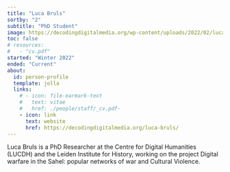 ```yaml
---
title: "Luca Bruls"
sortby: "2"
subtitle: "PhD Student"
image: https://decodingdigitalmedia.org/wp-content/uploads/2022/02/luca-768x953.jpg 
toc: false
# resources: 
#   - "cv.pdf"
started: "Winter 2022"
ended: "Current"
about:
  id: person-profile
  template: jolla
  links:
    # - icon: file-earmark-text
    #   text: vitae
    #   href: ./people/staff/_cv.pdf-
    - icon: link
      text: website
      href: https://decodingdigitalmedia.org/luca-bruls/
---
```

:::{#person-profile}
:::

Luca Bruls is a PhD Researcher at the Centre for Digital Humanities (LUCDH) and the Leiden Institute for History, working on the project Digital warfare in the Sahel: popular networks of war and Cultural Violence.
